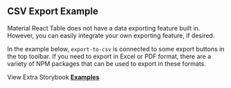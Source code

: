 
<Head>
  <title>{'CSV Export Example - Material React Table V2 Docs'}</title>
  <meta
    name="description"
    content="An example of how to export data to CSV using Material React Table."
  />
  <meta
    property="og:title"
    content="Data Exporting Material React Table Example"
  />
  <meta
    property="og:description"
    content="Learn how to add data exporting functionality (csv, xls, pdf) to Material React Table."
  />
</Head>

## CSV Export Example

Material React Table does not have a data exporting feature built in. However, you can easily integrate your own exporting feature, if desired.

In the example below, `export-to-csv` is connected to some export buttons in the top toolbar. If you need to export in Excel or PDF format, there are a variety of NPM packages that can be used to export in these formats.

<Examples isPage />

View Extra Storybook **[Examples](https://www.material-react-table.dev/?path=/story/prop-playground--default)**
